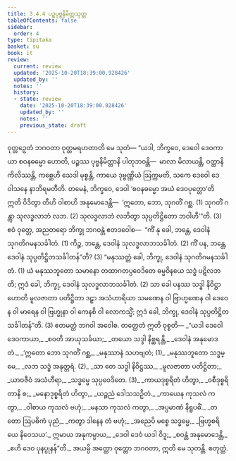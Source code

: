 ```yaml
---
title: 3.4.4 ပဉ္စပုဗ္ဗနိမိတ္တသုတ္တ
tableOfContents: false
sidebar:
  order: 4
type: tipitaka
basket: su
book: it
review:
  current: review
  updated: '2025-10-20T18:39:00.928426'
  updated_by: ''
  notes: ''
  history:
  - state: review
    date: '2025-10-20T18:39:00.928426'
    updated_by: ''
    notes: ''
    previous_state: draft
---
```



<DynamicBreadcrumb />


<ReviewStatus review={frontmatter.review} showDetails={true} />

<HypothesisAnnotation frontmatter={frontmatter} />

<Division number="83" book="it" e="ch" v="18" p="247">

<Paragraph number="562" book="it">
ဝုတ္တဉှေတံ ဘဂဝတာ ဝုတ္တမရဟတာတိ မေ သုတံ—
</Paragraph>

<Paragraph number="563" book="it">
“ယဒါ, ဘိက္ခဝေ, ဒေဝေါ ဒေဝကာယာ စဝနဓမ္မော ဟောတိ, ပဉ္စဿ ပုဗ္ဗနိမိတ္တာနိ ပါတုဘဝန္တိ—  မာလာ မိလာယန္တိ, ဝတ္ထာနိ ကိလိဿန္တိ, ကစ္ဆေဟိ သေဒါ မုစ္စန္တိ, ကာယေ ဒုဗ္ဗဏ္ဏိယံ ဩက္ကမတိ, သကေ ဒေဝေါ ဒေဝါသနေ နာဘိရမတီတိ. တမေနံ, ဘိက္ခဝေ, ဒေဝါ ‘စဝနဓမ္မော အယံ ဒေဝပုတ္တော’တိ ဣတိ ဝိဒိတွာ တီဟိ ဝါစာဟိ အနုမောဒေန္တိ—  ‘ဣတော, ဘော, သုဂတိံ ဂစ္ဆ. (1)
</Paragraph>

<Paragraph number="564" book="it">
သုဂတိံ ဂန္တွာ သုလဒ္ဓလာဘံ လဘ. (2)
</Paragraph>

<Paragraph number="565" book="it">
သုလဒ္ဓလာဘံ လဘိတွာ သုပ္ပတိဋ္ဌိတော ဘဝါဟီ’”တိ. (3)
</Paragraph>

<Paragraph number="566" book="it">
ဧဝံ ဝုတ္တေ, အညတရော ဘိက္ခု ဘဂဝန္တံ ဧတဒဝေါစ—  “ကိံ နု ခေါ, ဘန္တေ, ဒေဝါနံ သုဂတိဂမနသင်္ခါတံ. (1)
</Paragraph>

<Paragraph number="567" book="it">
ကိဉ္စ, ဘန္တေ, ဒေဝါနံ သုလဒ္ဓလာဘသင်္ခါတံ. (2)
</Paragraph>

<Paragraph number="568" book="it">
ကိံ ပန, ဘန္တေ, ဒေဝါနံ သုပ္ပတိဋ္ဌိတသင်္ခါတန်”တိ? (3)
</Paragraph>

<Paragraph number="569" book="it">
“မနုဿတ္တံ ခေါ, ဘိက္ခု, ဒေဝါနံ သုဂတိဂမနသင်္ခါတံ. (1)
</Paragraph>

<Paragraph number="570" book="it">
ယံ မနုဿဘူတော သမာနော တထာဂတပ္ပဝေဒိတေ ဓမ္မဝိနယေ သဒ္ဓံ ပဋိလဘတိ; ဣဒံ ခေါ, ဘိက္ခု, ဒေဝါနံ သုလဒ္ဓလာဘသင်္ခါတံ. (2)
</Paragraph>

<Paragraph number="571" book="it">
သာ ခေါ ပနဿ သဒ္ဓါ နိဝိဋ္ဌာ ဟောတိ မူလဇာတာ ပတိဋ္ဌိတာ ဒဠှာ အသံဟာရိယာ သမဏေန ဝါ ဗြာဟ္မဏေန ဝါ ဒေဝေန ဝါ မာရေန ဝါ ဗြဟ္မုနာ ဝါ ကေနစိ ဝါ လောကသ္မိံ; ဣဒံ ခေါ, ဘိက္ခု, ဒေဝါနံ သုပ္ပတိဋ္ဌိတသင်္ခါတန်”တိ. (3)
</Paragraph>

<Paragraph number="572" book="it">
ဧတမတ္ထံ ဘဂဝါ အဝေါစ. တတ္ထေတံ ဣတိ ဝုစ္စတိ—
</Paragraph>

<Paragraph number="573" type="verses" book="it">
_“ယဒါ ဒေဝေါ ဒေဝကာယာ,_  
_စဝတိ အာယုသင်္ခယာ;_  
_တယော သဒ္ဒါ နိစ္ဆရန္တိ,_  
_ဒေဝါနံ အနုမောဒတံ._  

</Paragraph>

<Paragraph number="574" type="verses" book="it">
_‘ဣတော ဘော သုဂတိံ ဂစ္ဆ,_  
_မနုဿာနံ သဟဗျတံ; (1)_  
_မနုဿဘူတော သဒ္ဓမ္မေ,_  
_လဘ သဒ္ဓံ အနုတ္တရံ. (2)_  

</Paragraph>

<Paragraph number="575" type="verses" book="it">
_သာ တေ သဒ္ဓါ နိဝိဋ္ဌဿ,_  
_မူလဇာတာ ပတိဋ္ဌိတာ;_  
_ယာဝဇီဝံ အသံဟီရာ,_  
_သဒ္ဓမ္မေ သုပ္ပဝေဒိတေ. (3)_  

</Paragraph>

<Paragraph number="576" type="verses" book="it">
_ကာယဒုစ္စရိတံ ဟိတွာ,_  
_ဝစီဒုစ္စရိတာနိ စ;_  
_မနောဒုစ္စရိတံ ဟိတွာ,_  
_ယဉ္စညံ ဒေါသသဉှိတံ._  

</Paragraph>

<Paragraph number="577" type="verses" book="it">
_ကာယေန ကုသလံ ကတွာ,_  
_ဝါစာယ ကုသလံ ဗဟုံ;_  
_မနသာ ကုသလံ ကတွာ,_  
_အပ္ပမာဏံ နိရူပဓိံ._  

</Paragraph>

<Paragraph number="578" type="verses" book="it">
_တတော ဩပဓိကံ ပုညံ,_  
_ကတွာ ဒါနေန တံ ဗဟုံ;_  
_အညေပိ မစ္စေ သဒ္ဓမ္မေ,_  
_ဗြဟ္မစရိယေ နိဝေသယ’._  

</Paragraph>

<Paragraph number="579" type="verses" book="it">
ဣမာယ အနုကမ္ပာယ,_  
_ဒေဝါ ဒေဝံ ယဒါ ဝိဒူ;_  
_စဝန္တံ အနုမောဒေန္တိ,_  
_ဧဟိ ဒေဝ ပုနပ္ပုနန်”တိ._  

</Paragraph>

<Paragraph number="580" book="it">
အယမ္ပိ အတ္ထော ဝုတ္တော ဘဂဝတာ, ဣတိ မေ သုတန္တိ.

</Paragraph>
</Division>

<Paragraph number="581" type="center" book="it">
စတုတ္ထံ.
</Paragraph>